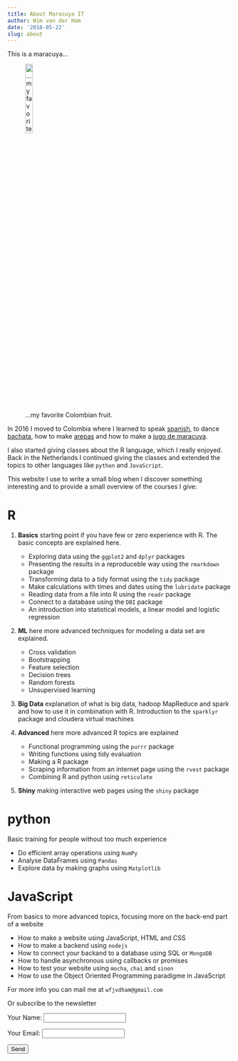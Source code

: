 ```yaml
---
title: About Maracuya IT
author: Wim van der Ham
date: '2018-05-22'
slug: about
---
```


This is a maracuya...

![...my favorite Colombian fruit.](/./2018-05-22-about-maracuya-it_files/1321324244_maracuya.jpg){width=20%}

In 2016 I moved to Colombia where I learned to speak [spanish](https://www.youtube.com/watch?v=Raicuc2I2rM), to dance [bachata](https://www.youtube.com/watch?v=dfsSL8QRjrM), how to make [arepas](https://www.youtube.com/watch?v=AJu0gRFsBrs) and how to make a [jugo de maracuya](https://www.youtube.com/watch?v=Z8gBDmKg5HU).

I also started giving classes about the R language, which I really enjoyed. Back in the Netherlands I continued giving the classes and extended the topics to other languages like `python` and `JavaScript`. 

This website I use to write a small blog when I discover something interesting and to provide a small overview of the courses I give:

# R

1. **Basics** starting point if you have few or zero experience with R. The basic concepts are explained here. 

    * Exploring data using the `ggplot2` and `dplyr` packages
    * Presenting the results in a reproduceble way using the `rmarkdown` package
    * Transforming data to a tidy format using the `tidy` package
    * Make calculations with times and dates using the `lubridate` package
    * Reading data from a file into R using the `readr` package
    * Connect to a database using the `DBI` package
    * An introduction into statistical models, a linear model and logistic regression
 
2. **ML** here more advanced techniques for modeling a data set are explained.

    * Cross validation 
    * Bootstrapping
    * Feature selection
    * Decision trees 
    * Random forests
    * Unsupervised learning
 
3. **Big Data** explanation of what is big data, hadoop MapReduce and spark and how to use it in combination with R. Introduction to the `sparklyr` package and cloudera virtual machines

4. **Advanced** here more advanced R topics are explained

    * Functional programming using the `purrr` package
    * Writing functions using tidy evaluation
    * Making a R package
    * Scraping information from an internet page using the `rvest` package
    * Combining R and python using `reticulate`

5. **Shiny** making interactive web pages using the `shiny` package

# python

Basic training for people without too much experience

  * Do efficient array operations using `NumPy`
  * Analyse DataFrames using `Pandas`
  * Explore data by making graphs using `Matplotlib`
    
# JavaScript

From basics to more advanced topics, focusing more on the back-end part of a website

  * How to make a website using JavaScript, HTML and CSS
  * How to make a backend using `nodejs`
  * How to connect your backand to a database using SQL or `MongoDB` 
  * How to handle asynchronous using callbacks or promises
  * How to test your website using `mocha`, `chai` and `sinon`
  * How to use the Object Oriented Programming paradigme in JavaScript

For more info you can mail me at `wfjvdham@gmail.com`

Or subscribe to the newsletter

<!--html_preserve-->
<form name="contact" method="POST" netlify>
  <p>
    <label>Your Name: <input type="text" name="name" /></label>
  </p>
  <p>
    <label>Your Email: <input type="email" name="email" /></label>
  </p>
  <p>
    <button type="submit">Send</button>
  </p>
</form>
<!--/html_preserve-->
